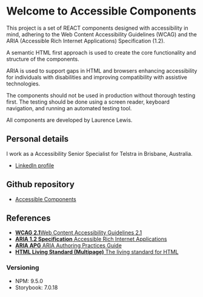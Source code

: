 
<Meta title="AccessibleComponents/Introduction" />

# Welcome to Accessible Components

This project is a set of REACT components designed with accessibility in mind, adhering to the Web Content Accessibility Guidelines (WCAG) and the ARIA (Accessible Rich Internet Applications) Specification (1.2).

A semantic HTML first approach is used to create the core functionality and structure of the components.

ARIA is used to support gaps in HTML and browsers enhancing accessibility for individuals with disabilities and improving compatibility with assistive technologies.

The components should not be used in production without thorough testing first. The testing should be done using a screen reader, keyboard navigation, and running an automated testing tool.

All components are developed by Laurence Lewis. 

## Personal details
I work as a Accessibility Senior Specialist for Telstra in Brisbane, Australia.

<ul>
<li><a href="https://www.linkedin.com/in/laurence-lewis-77520365/">LinkedIn profile</a></li>
</ul>

<h2>Github repository</h2>
<ul>
<li><a className="link-item" href="https://github.com/LaurenceRLewis/Accessible_Components">Accessible Components</a></li>
</ul>

<h2 className="subheading">References</h2>
<ul>
<li>
  <a href="https://www.w3.org/TR/WCAG21/"><strong>WCAG 2.1</strong>Web Content Accessibility Guidelines 2.1</a>
  </li>
  <li>
  <a href="https://www.w3.org/TR/wai-aria-1.2/"><strong>ARIA 1.2 Specification</strong> Accessible Rich Internet Applications</a>
  </li>
  <li>
  <a href="https://www.w3.org/TR/wai-aria-practices-1.2/"><strong> ARIA APG</strong> ARIA Authoring Practices Guide</a>
  </li>
  <li>
  <a href="https://html.spec.whatwg.org/multipage/"><strong> HTML Living Standard (Multipage)</strong> The living standard for HTML</a>
  </li>
</ul>

<h3>Versioning</h3>
<ul>
<li>NPM: 9.5.0</li>
<li>Storybook: 7.0.18</li>
</ul>
